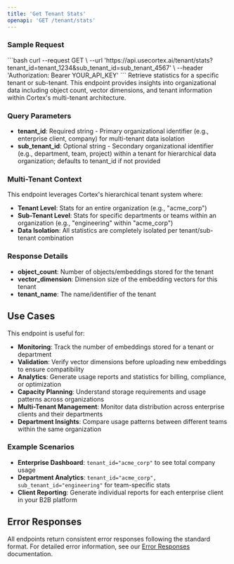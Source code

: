 ```yaml
---
title: 'Get Tenant Stats'
openapi: 'GET /tenant/stats'
---
```



<Panel>
  <TableOfContents />
</Panel>

### Sample Request
<TryIt />
```bash
curl --request GET \
  --url 'https://api.usecortex.ai/tenant/stats?tenant_id=tenant_1234&sub_tenant_id=sub_tenant_4567' \
  --header 'Authorization: Bearer YOUR_API_KEY'
  ```
Retrieve statistics for a specific tenant or sub-tenant. This endpoint provides insights into organizational data including object count, vector dimensions, and tenant information within Cortex's multi-tenant architecture.


### Query Parameters
- **tenant_id**: Required string - Primary organizational identifier (e.g., enterprise client, company) for multi-tenant data isolation
- **sub_tenant_id**: Optional string - Secondary organizational identifier (e.g., department, team, project) within a tenant for hierarchical data organization; defaults to tenant_id if not provided

### Multi-Tenant Context
This endpoint leverages Cortex's hierarchical tenant system where:
- **Tenant Level**: Stats for an entire organization (e.g., "acme_corp")
- **Sub-Tenant Level**: Stats for specific departments or teams within an organization (e.g., "engineering" within "acme_corp")
- **Data Isolation**: All statistics are completely isolated per tenant/sub-tenant combination

### Response Details
- **object_count**: Number of objects/embeddings stored for the tenant
- **vector_dimension**: Dimension size of the embedding vectors for this tenant
- **tenant_name**: The name/identifier of the tenant


## Use Cases

This endpoint is useful for:
- **Monitoring**: Track the number of embeddings stored for a tenant or department
- **Validation**: Verify vector dimensions before uploading new embeddings to ensure compatibility
- **Analytics**: Generate usage reports and statistics for billing, compliance, or optimization
- **Capacity Planning**: Understand storage requirements and usage patterns across organizations
- **Multi-Tenant Management**: Monitor data distribution across enterprise clients and their departments
- **Department Insights**: Compare usage patterns between different teams within the same organization

### Example Scenarios
- **Enterprise Dashboard**: `tenant_id="acme_corp"` to see total company usage
- **Department Analytics**: `tenant_id="acme_corp", sub_tenant_id="engineering"` for team-specific stats
- **Client Reporting**: Generate individual reports for each enterprise client in your B2B platform

## Error Responses

All endpoints return consistent error responses following the standard format. For detailed error information, see our [Error Responses](/api-reference/error-responses) documentation.

